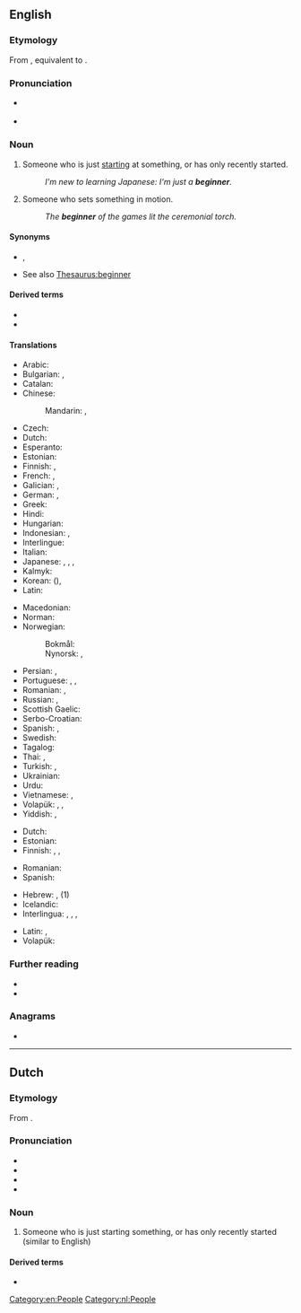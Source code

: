 ==English==

===Etymology===
From {{etyl|enm|en}} {{m|enm|begynner}}, equivalent to {{suffix|en|begin|er}}.

===Pronunciation===
* {{a|RP}} {{IPA|/bɪˈɡɪnə/|lang=en}}
* {{a|US}} {{IPA|/bəˈɡɪnɚ/|lang=en}}

===Noun===
{{en-noun}}

# Someone who is just [[start]]ing at something, or has only recently started.
#: ''I'm new to learning Japanese: I'm just a '''beginner'''.''
# Someone who sets something in motion.
#: ''The '''beginner''' of the games lit the ceremonial torch.''

====Synonyms====
* {{sense|recent starter}} {{l|en|amateur}}, {{l|en|newbie}}
* See also [[Thesaurus:beginner]]

====Derived terms====
* {{l|en|beginnerish}}
* {{l|en|beginner's trap}}

====Translations====
{{trans-top|someone who just recently started}}
* Arabic: {{t|ar|مُبْتَدِئ|m}}
* Bulgarian: {{t+|bg|начинаещ|m|tr=nachinaješt}}, {{t+|bg|новак|m|tr=novak}}
* Catalan: {{t+|ca|principiant|m|f}}
* Chinese:
*: Mandarin: {{t+|cmn|初學者|sc=Hani}}, {{t+|cmn|初学者|tr=chūxuézhě|sc=Hani}}
* Czech: {{t+|cs|začátečník|m}}
* Dutch: {{t+|nl|beginner|m}}
* Esperanto: {{t+|eo|komencanto}}
* Estonian: {{t|et|algaja}}
* Finnish: {{t+|fi|aloittelija}}, {{t+|fi|vasta-alkaja}}
* French: {{t+|fr|débutant|m}}, {{t+|fr|débutante|f}}
* Galician: {{t+|gl|principiante|m|f}}, {{t|gl|novato|m}}
* German: {{t+|de|Anfänger|m}}, {{t+|de|Anfängerin|f}}
* Greek: {{t+|el|πρωτάρης|m}}
* Hindi: {{t+|hi|शुरुआत|tr=śuruāt}}
* Hungarian: {{t+|hu|kezdő}}
* Indonesian: {{t+|id|pemula}}, {{t+|id|pemula}}
* Interlingue: {{t|ie|comensante}}
* Italian: {{t+|it|principiante|m|f}}
* Japanese: {{t+|ja|初心者|tr=しょしんしゃ, shoshinsha}}, {{t|ja|初学者|tr=しょがくしゃ, shogakusha}}, {{t|ja|ビギナー|tr=biginā}}, {{t|ja|新参|tr=しんざん, shinzan}}
* Kalmyk: {{t|xal|эклгч}}
* Korean: {{t+|ko|초심자}} ({{t+|ko|初心者|sc=Hani}}), {{t+|ko|초보자}}
* Latin: {{t+|la|tīrō|m}}
{{trans-mid}}
* Macedonian: {{t|mk|почетник|m}}
* Norman: {{t|nrf|c'menchant|m}}
* Norwegian:
*: Bokmål: {{t+|nb|nybegynner|m}}
*: Nynorsk: {{t|nn|nybyrjar|m}}, {{t|nn|nybegynnar|m}}
* Persian: {{t+|fa|مبتدی}}, {{t+|fa|تازه‌کار}}
* Portuguese: {{t+|pt|novato|m}}, {{t|pt|iniciante}}, {{t+|pt|principiante}}
* Romanian: {{t+|ro|începător|m}}, {{t+|ro|începătoare|f}}
* Russian: {{t+|ru|начина́ющий|m}}, {{t+|ru|новичо́к|m}}
* Scottish Gaelic: {{t|gd|neach-tòiseachaidh|m}}
* Serbo-Croatian: {{t+|sh|početnik|m}}
* Spanish: {{t+|es|principiante|m|f}}, {{t+|es|novato|m}}
* Swedish: {{t+|sv|nybörjare|c}}
* Tagalog: {{t|tl|singki}}
* Thai: {{t|th|ผู้เริ่มเรียน|tr=pôo rêrm rian}}, {{t+|th|มือใหม่|tr=meu mài}}
* Turkish: {{t+|tr|acemi}}, {{t|tr|çöne}}
* Ukrainian: {{t+|uk|новачок|m}}
* Urdu: {{t|ur|شروعات|tr=śuruāt|sc=ur-Arab}}
* Vietnamese: {{t|vi|người bắt đầu}}, {{t|vi|người mới học}}
* Volapük: {{qualifier|♂♀}} {{t+|vo|priman}}, {{qualifier|♂}} {{t|vo|hipriman}}, {{qualifier|♀}} {{t+|vo|jipriman}}
* Yiddish: {{t|yi|אָנפֿאַנגער|sc=Hebr}}, {{t|yi|אָנהייבער|m|sc=Hebr}}
{{trans-bottom}}

{{trans-top|someone who sets something in motion}}
* Dutch: {{t+|nl|starter}}
* Estonian: {{t|et|alustaja}}
* Finnish: {{t+|fi|avaaja}}, {{t+|fi|aloittaja}}, {{t+|fi|alkuunpanija}}
{{trans-mid}}
* Romanian: {{t+|ro|inițiator|m}}
* Spanish: {{t+|es|iniciador}}
{{trans-bottom}}

{{checktrans-top}}
* Hebrew: {{t-check|he|מתחיל|m|tr=matkhyl|sc=Hebr}}, {{t-check|he|מתחילה|f|tr=matkhila|sc=Hebr}} (1)
* Icelandic: {{qualifier|1}} {{t-check|is|byrjandi|m}}
* Interlingua: {{t-check|ia|comenciator}}, {{t-check|ia|comenciante}}, {{t-check|ia|initiator}}, {{t-check|ia|initiante}}
{{trans-mid}}
* Latin: {{t-check|la|inceptor}}, {{t-check|la|initiator}}
* Volapük: {{t-check|vo|beginan}}
{{trans-bottom}}

===Further reading===
* {{R:Webster 1913}}
* {{R:Century 1911}}

===Anagrams===
* {{anagrams|en|a=beeginnr|benigner|bergenin}}

[[Category:en:People]]

----

==Dutch==

===Etymology===
From {{suf|nl|beginnen|er|id2=agent noun}}.

===Pronunciation===
* {{IPA|/bəˈɣɪnər/|lang=nl}}
* {{audio|Nl-beginner.ogg|Audio|lang=nl}}
* {{hyphenation|lang=nl|be|gin|ner}}
* {{rhymes|lang=nl|ɪnər}}

===Noun===
{{nl-noun|m|-s|beginnertje}}

# Someone who is just starting something, or has only recently started (similar to English)
#:{{ux|nl|Hij kan goed schaken voor een '''beginner'''.|He plays chess well for a '''beginner'''.|inline=1}}

====Derived terms====
* {{l|nl|beginnerscursus}}

[[Category:nl:People]]